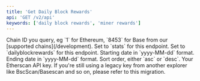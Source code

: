 ```yaml
---
title: 'Get Daily Block Rewards'
api: 'GET /v2/api'
keywords: ['daily block rewards', 'miner rewards']
---
```



<CreditChip description="Returns the amount of block rewards distributed to miners daily" pro={true} />

<ParamField query="chainid" type="string" default="1">
  Chain ID you query, eg `1` for Ethereum, `8453` for Base from our [supported chains](/development).
</ParamField>
<ParamField query="module" type="string" default="stats">
  Set to `stats` for this endpoint.
</ParamField>
<ParamField query="action" type="string" default="dailyblockrewards">
  Set to `dailyblockrewards` for this endpoint.
</ParamField>
<ParamField query="startdate" type="string" default="2019-02-01">
  Starting date in `yyyy-MM-dd` format.
</ParamField>
<ParamField query="enddate" type="string" default="2019-02-28">
  Ending date in `yyyy-MM-dd` format.
</ParamField>
<ParamField query="sort" type="string" default="asc">
  Sort order, either `asc` or `desc`.
</ParamField>
<ParamField query="apikey" type="string">
  Your Etherscan API key. If you're still using a legacy key from another explorer like BscScan/Basescan and so on, please refer to this migration.
</ParamField>


